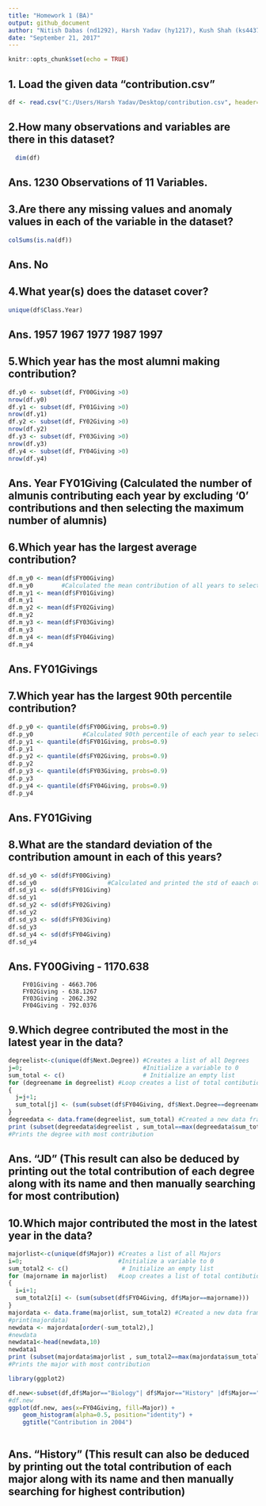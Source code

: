 ```yaml
---
title: "Homework 1 (BA)"
output: github_document
author: "Nitish Dabas (nd1292), Harsh Yadav (hy1217), Kush Shah (ks4437)"
date: "September 21, 2017"
---
```


```r
knitr::opts_chunk$set(echo = TRUE)
```
                        
## 1. Load the given data “contribution.csv”
```r
df <- read.csv("C:/Users/Harsh Yadav/Desktop/contribution.csv", header=TRUE,stringsAsFactors=FALSE)
```

## 2.How many observations and variables are there in this dataset?
```r
  dim(df)
```
## Ans. 1230 Observations of 11 Variables.

## 3.Are there any missing values and anomaly values in each of the variable in the dataset?
```r
colSums(is.na(df))
```
## Ans. No

## 4.What year(s) does the dataset cover?
```r
unique(df$Class.Year)
```
## Ans. 1957 1967 1977 1987 1997
\newpage
## 5.Which year has the most alumni making contribution?
```r
df.y0 <- subset(df, FY00Giving >0)
nrow(df.y0) 
df.y1 <- subset(df, FY01Giving >0)
nrow(df.y1)
df.y2 <- subset(df, FY02Giving >0)
nrow(df.y2)
df.y3 <- subset(df, FY03Giving >0)
nrow(df.y3)
df.y4 <- subset(df, FY04Giving >0)
nrow(df.y4)
```
## Ans. Year FY01Giving (Calculated the number of almunis contributing each year by excluding '0' contributions and then selecting the maximum number of alumnis)

## 6.Which year has the largest average contribution?
```r
df.m_y0 <- mean(df$FY00Giving)
df.m_y0        #Calculated the mean contribution of all years to select the largest value
df.m_y1 <- mean(df$FY01Giving)
df.m_y1
df.m_y2 <- mean(df$FY02Giving)
df.m_y2
df.m_y3 <- mean(df$FY03Giving)
df.m_y3
df.m_y4 <- mean(df$FY04Giving)
df.m_y4
```
## Ans. FY01Givings
## 7.Which year has the largest 90th percentile contribution?
```r
df.p_y0 <- quantile(df$FY00Giving, probs=0.9)
df.p_y0              #Calculated 90th percentile of each year to select the largest value
df.p_y1 <- quantile(df$FY01Giving, probs=0.9)
df.p_y1
df.p_y2 <- quantile(df$FY02Giving, probs=0.9)
df.p_y2
df.p_y3 <- quantile(df$FY03Giving, probs=0.9)
df.p_y3
df.p_y4 <- quantile(df$FY04Giving, probs=0.9)
df.p_y4
```
## Ans. FY01Giving

## 8.What are the standard deviation of the contribution amount in each of this years?
```r
df.sd_y0 <- sd(df$FY00Giving) 
df.sd_y0                    #Calculated and printed the std of eaach other
df.sd_y1 <- sd(df$FY01Giving)
df.sd_y1
df.sd_y2 <- sd(df$FY02Giving)
df.sd_y2
df.sd_y3 <- sd(df$FY03Giving)
df.sd_y3
df.sd_y4 <- sd(df$FY04Giving)
df.sd_y4
```
## Ans. FY00Giving - 1170.638
        FY01Giving - 4663.706
        FY02Giving - 638.1267
        FY03Giving - 2062.392
        FY04Giving - 792.0376

## 9.Which degree contributed the most in the latest year in the data?
```r
degreelist<-c(unique(df$Next.Degree)) #Creates a list of all Degrees
j=0;                                  #Initialize a variable to 0
sum_total <- c()                      # Initialize an empty list  
for (degreename in degreelist) #Loop creates a list of total contibution of all degrees
{                               
  j=j+1;
  sum_total[j] <- (sum(subset(df$FY04Giving, df$Next.Degree==degreename)))
}
degreedata <- data.frame(degreelist, sum_total) #Created a new data frame
print (subset(degreedata$degreelist , sum_total==max(degreedata$sum_total)))
#Prints the degree with most contribution 
```
## Ans. "JD" (This result can also be deduced by printing out the total contribution of each degree along with its name and then manually searching for most contribution)
\newpage
## 10.Which major contributed the most in the latest year in the data?
```r
majorlist<-c(unique(df$Major)) #Creates a list of all Majors 
i=0;                           #Initialize a variable to 0
sum_total2 <- c()               # Initialize an empty list  
for (majorname in majorlist)   #Loop creates a list of total contibution of all majors
{
  i=i+1;
  sum_total2[i] <- (sum(subset(df$FY04Giving, df$Major==majorname)))
}
majordata <- data.frame(majorlist, sum_total2) #Created a new data frames 
#print(majordata)
newdata <- majordata[order(-sum_total2),] 
#newdata
newdata1<-head(newdata,10)
newdata1
print (subset(majordata$majorlist , sum_total2==max(majordata$sum_total2))) 
#Prints the major with most contribution 

library(ggplot2)

df.new<-subset(df,df$Major=="Biology"| df$Major=="History" |df$Major=="Political Science" |df$Major=="Speech (Drama, etc.)" |df$Major=="Psychology")
#df.new
ggplot(df.new, aes(x=FY04Giving, fill=Major)) +
    geom_histogram(alpha=0.5, position="identity") +
    ggtitle("Contribution in 2004")
    
```
## Ans. "History" (This result can also be deduced by printing out the total contribution of each major along with its name and then manually searching for highest contribution)
    





















